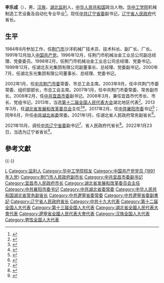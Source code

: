 {{Infobox_officeholder
|name = 李乐成
|image name =
|width = 
|office1 = [[辽宁省人民政府|辽宁省人民政府]][[辽宁行政长官列表|省长]]
|term_start1 = 2021年10月20日
|term_end1 = 
|deputy1 = 
|1blankname1 = 省委书记
|1namedata1 = [[张国清|张国清]]
|predecessor1 = [[刘宁_(1962年)|刘宁]]
|successor1 = 
|now2 = 
|term_start2 = 
|term_end2 =
|deputy2 = 
|1blankname2 = 
|1namedata2 = 
|predecessor2 = 
|successor2 =
|sex = 男
|different name =
|party = {{CPC}}
|Native place = [[湖北|湖北]][[监利|监利]]
|date of birth = {{Birth year and age|1965|3|27}}
|place of birth = {{PRC}}[[湖北省|湖北省]][[荆州专区|荆州专区]][[监利县|监利县]]
|date of death = 
|place of death = 
|spouse = 
|relatives = 
|profession = 
|educate = 
*[[华中工学院|华中工学院]]
|past = 
}}
'''李乐成'''（{{bd|1965年|3月27日||catIdx=Li李}}），男，[[汉族|汉族]]，[[湖北|湖北]][[监利|监利]]人，[[中华人民共和国|中华人民共和国]]政治人物。[[华中工学院|华中工学院]]机械制造工艺设备及自动化专业毕业<ref>{{cite web|url=http://www.thepaper.cn/newsDetail_forward_1622974|title=湖北省发改委主任李乐成拟任市（州）党委书记|publisher=澎湃新闻|accessdate=2017-02-20|archive-date=2017-11-18|archive-url=https://web.archive.org/web/20171118055112/http://www.thepaper.cn/newsDetail_forward_1622974|dead-url=no}}</ref>。现任[[中共辽宁省委|中共辽宁省委]]副书记，[[辽宁省人民政府|辽宁省人民政府]]代省长。

== 生平 ==
1984年8月参加工作，任[[荆门市|荆门市]]沙洋机械厂技术员、技术科长、副厂长、厂长。1991年12月加入[[中国共产党|中国共产党]]。1996年12月，任荆门市机械冶金工业总公司副总经理、党委委员。1998年2月，任荆门市机械冶金工业总公司总经理、党委书记。1999年12月，任湖北东光集团有限公司副董事长、总经理、党委副书记。2000年7月，任湖北东光集团有限公司董事长、总经理、党委书记。

2002年1月，任[[中共荆门市委|中共荆门市委]]常委、市总工会主席。2003年9月，任中共荆门市委常委、组织部部长，市总工会主席。2007年1月，任中共荆门市委常委、常务副市长。2008年2月，任[[中共宜昌市委|中共宜昌市委]]副书记。2008年3月，兼任宜昌市代市长、市长、党组书记。2013年，当选[[第十二届全国人民代表大会|第十二届全国人民代表大会]]湖北地区代表<ref>{{cite news|title=全国人大代表信息-李乐成|url= http://210.82.31.1:8084/delegate/viewDelegate.action?dbid=121572|accessdate=2013-04-05|newspaper=全国人大网|archive-url=https://web.archive.org/web/20150419114607/http://www.npc.gov.cn/delegate/viewDelegate.action?dbid=121572|archive-date=2015-04-19|dead-url=yes}}</ref>。2013年3月，任[[湖北省发展和改革委员会|湖北省发展和改革委员会]]主任<ref>{{cite web|url=http://district.ce.cn/newarea/sddy/201303/25/t20130325_24231313.shtml|title=马旭明任宜昌市委副书记 李乐成任湖北省发改委主任|accessdate=2013-03-25|publisher=中国经济网|archive-date=2013-03-31|archive-url=https://web.archive.org/web/20130331024243/http://district.ce.cn/newarea/sddy/201303/25/t20130325_24231313.shtml|dead-url=no}}</ref><ref>{{cite news|author=驻汉记者：刘孝斌|title=李乐成任省发改委主任|url=http://news.sxxw.net/html/20133/22/347470.shtml|accessdate=2013-06-23|newspaper=三峡新闻网|archive-url=https://web.archive.org/web/20130411080700/http://news.sxxw.net/html/20133/22/347470.shtml|archive-date=2013-04-11|dead-url=yes}}</ref>。2017年2月，任[[中共襄阳市委|中共襄阳市委]]书记<ref>{{cite news|title = 湖北省发改委主任李乐成调任襄阳市委书记|url = http://www.thepaper.cn/newsDetail_forward_1628569|accessdate = 2017-02-27|publisher = 澎湃新闻|archive-date = 2017-11-18|archive-url = https://web.archive.org/web/20171118055121/http://www.thepaper.cn/newsDetail_forward_1628569|dead-url = no}}</ref>；同年6月，升任[[中共湖北省委|中共湖北省委]]常委。2021年1月，任湖北省人民政府常务副省长<ref>{{cite web|url=http://district.ce.cn/newarea/sddy/202101/22/t20210122_36250013.shtml|title=李乐成任湖北省副省长|accessdate=2021-01-22|publisher=中国经济网|archive-date=2021-10-20|archive-url=https://web.archive.org/web/20211020093107/http://district.ce.cn/newarea/sddy/202101/22/t20210122_36250013.shtml|dead-url=no}}</ref>。

2021年10月，调任[[中共辽宁省委|中共辽宁省委]]副书记<ref>{{cite web|url=http://district.ce.cn/newarea/sddy/202110/19/t20211019_37008504.shtml|title=李乐成任辽宁省委副书记|accessdate=2021-10-19|publisher=中国经济网|archive-date=2021-11-20|archive-url=https://web.archive.org/web/20211120031015/http://district.ce.cn/newarea/sddy/202110/19/t20211019_37008504.shtml|dead-url=no}}</ref>、省人民政府代省长<ref>{{cite web|url=https://www.thepaper.cn/newsDetail_forward_14984436|title=李乐成任辽宁省人民政府副省长、代理省长|accessdate=2021-10-20|publisher=澎湃新闻网|archive-date=2021-10-20|archive-url=https://web.archive.org/web/20211020170141/https://www.thepaper.cn/newsDetail_forward_14984436|dead-url=no}}</ref>。2022年1月23日，当选为辽宁省省长<ref>{{cite web |title=李乐成当选辽宁省省长 |url=http://www.news.cn/politics/2022-01/23/c_1128292140.htm |website=新华网 |accessdate=2022-01-23 |archive-date=2022-01-23 |archive-url=https://web.archive.org/web/20220123151751/http://www.news.cn/politics/2022-01/23/c_1128292140.htm }}</ref>。

==參考文獻==
{{reflist|3}}

{{-}}
{{start box}}
{{s-ppo|cpc}}
{{s-before|[[任振鹤|任振鹤]]}}
{{s-title|[[中国共产党襄阳市委员会|中国共产党襄阳市委员会]]书记|2017年2月－2021年3月}}
{{s-after|[[马旭明|马旭明]]}}
{{s-gov|prc}}
{{s-before|[[刘宁_(1962年)|刘宁]]}}
{{s-title|[[辽宁省人民政府|辽宁省人民政府]][[辽宁行政長官列表|省長]]|2021年10月－}}
{{s-inc}}
{{s-before|[[黄楚平|黄楚平]]}}
{{s-title|[[湖北省人民政府|湖北省人民政府]]常务副省长|2021年1月－2021年10月}}
{{s-after|[[董卫民|董卫民]]}}
{{s-before|[[王建鸣|王建鸣]]}}
{{s-title|[[湖北省发展和改革委员会|湖北省发展和改革委员会]]主任|2013年3月－2017年2月}}
{{s-after|[[刘晓鸣|刘晓鸣]]}}
{{s-before|[[郭有明|郭有明]]}}
{{s-title|[[宜昌市人民政府|宜昌市人民政府]]市长|2008年3月－2013年2月}}
{{s-after|[[马旭明|马旭明]]}}
{{end box}}

{{中华人民共和国省级行政区行政主官}}
{{辽宁省领导人}}
{{中华人民共和国辽宁省正职领导人|nocat}}
{{辽宁行政长官}}

{{Authority control}}
{{DEFAULTSORT:Li李}}
[[Category:李姓|L]]
[[Category:监利人|Category:监利人]]
[[Category:华中工学院校友|Category:华中工学院校友]]
[[Category:中国共产党党员_(1991年入党)|Category:中国共产党党员 (1991年入党)]]
[[Category:荆门市人民政府副市长|Category:荆门市人民政府副市长]]
[[Category:中共宜昌市委副书记|Category:中共宜昌市委副书记]]
[[Category:宜昌市人民政府市长|Category:宜昌市人民政府市长]]
[[Category:湖北省发展和改革委员会主任|Category:湖北省发展和改革委员会主任]]
[[Category:中共襄阳市委书记|Category:中共襄阳市委书记]]
[[Category:中共湖北省委常委|Category:中共湖北省委常委]]
[[Category:中华人民共和国湖北省常务副省长|Category:中华人民共和国湖北省常务副省长]]
[[Category:中共遼寧省委常委|Category:中共遼寧省委常委]]
[[Category:中共遼寧省委副書記|Category:中共遼寧省委副書記]]
[[Category:辽宁省人民政府省长|Category:辽宁省人民政府省长]]
[[Category:中共十九大代表|Category:中共十九大代表]]
[[Category:第十二届全国人大代表|Category:第十二届全国人大代表]]
[[Category:第十三届全国人大代表|Category:第十三届全国人大代表]]
[[Category:湖北省全國人民代表大會代表|Category:湖北省全國人民代表大會代表]]
[[Category:遼寧省全國人民代表大會代表|Category:遼寧省全國人民代表大會代表]]
[[Category:汉族全国人大代表|Category:汉族全国人大代表]]
[[Category:男性全国人大代表|Category:男性全国人大代表]]